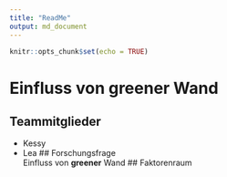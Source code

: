 ```yaml
---
title: "ReadMe"
output: md_document
---
```


```r
knitr::opts_chunk$set(echo = TRUE)
```

# Einfluss von greener Wand 
## Teammitglieder
* Kessy
* Lea
## Forschungsfrage  
Einfluss von **greener** Wand
## Faktorenraum 


